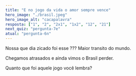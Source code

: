 ```yaml
---
title: "E no jogo da vida o amor sempre vence"
hero_image: "./brasil.jpeg"
hero_image_alt: "cacapalavra"
resposta: ["1", "2", "2x1", "1x2", "12", "21"]
next_quiz: "pergunta-7e"
atual: "pergunta-6n"
---
```


Nossa que dia zicado foi esse ??? Maior transito do mundo.

Chegamos atrasados e ainda vimos o Brasil perder.

Quanto que foi aquele jogo você lembra?
